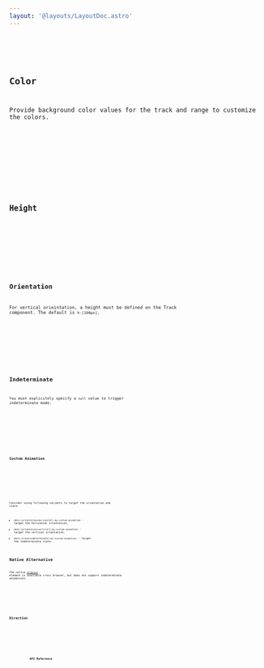 ```yaml
---
layout: '@layouts/LayoutDoc.astro'
---
```











<Preview client:load>
	<Fragment slot="preview">
		<Default client:visible />
	</Fragment>
	<Fragment slot="code">
		<Code code={ExampleRaw} lang="tsx" />
	</Fragment>
</Preview>

## Color

Provide background color values for the track and range to customize the colors.

<Preview client:load>
	<Fragment slot="preview">
		<Color client:visible />
	</Fragment>
	<Fragment slot="code">
		<Code code={ColorRaw} lang="tsx" />
	</Fragment>
</Preview>

## Height

<Preview client:load>
	<Fragment slot="preview">
		<Height client:visible />
	</Fragment>
	<Fragment slot="code">
		<Code code={HeightRaw} lang="tsx" />
	</Fragment>
</Preview>

## Orientation

For vertical orieintation, a height must be defined on the Track component. The default is `h-[100px]`.

<Preview client:load>
	<Fragment slot="preview">
		<Orientation client:visible />
	</Fragment>
	<Fragment slot="code">
		<Code code={OrientationRaw} lang="tsx" />
	</Fragment>
</Preview>

## Indeterminate

You must explicitely specify a `null` value to trigger indeterminate mode.

<Preview client:load>
	<Fragment slot="preview">
		<Indeterminate client:visible />
	</Fragment>
	<Fragment slot="code">
		<Code code={IndeterminateRaw} lang="tsx" />
	</Fragment>
</Preview>

### Custom Animation

<Preview client:load>
	<Fragment slot="preview">
		<CustomAnimation client:visible />
	</Fragment>
	<Fragment slot="code">
		<Code code={CustomAnimationRaw} lang="tsx" />
	</Fragment>
</Preview>

Consider using following variants to target the orientation and state.

- `data-[orientation=horizontal]:my-custom-animation` - target the horizontal orientation.
- `data-[orientation=vertical]:my-custom-animation` - target the vertical orientation.
- `data-[state=indeterminate]:my-custom-animation` - target the indeterminate state.

## Native Alternative

The native [`progress`](https://developer.mozilla.org/en-US/docs/Web/HTML/Element/progress) element is available cross browser, but does not support indeterminate animations.

<Preview client:load>
	<Fragment slot="preview">
		<Native client:visible />
	</Fragment>
	<Fragment slot="code">
		<Code code={NativeRaw} lang="tsx" />
	</Fragment>
</Preview>

## Direction

<Preview client:load>
	<Fragment slot="preview">
		<Dir client:visible />
	</Fragment>
	<Fragment slot="code">
		<Code code={DirRaw} lang="tsx" />
	</Fragment>
</Preview>

## API Reference

<ApiTable />
